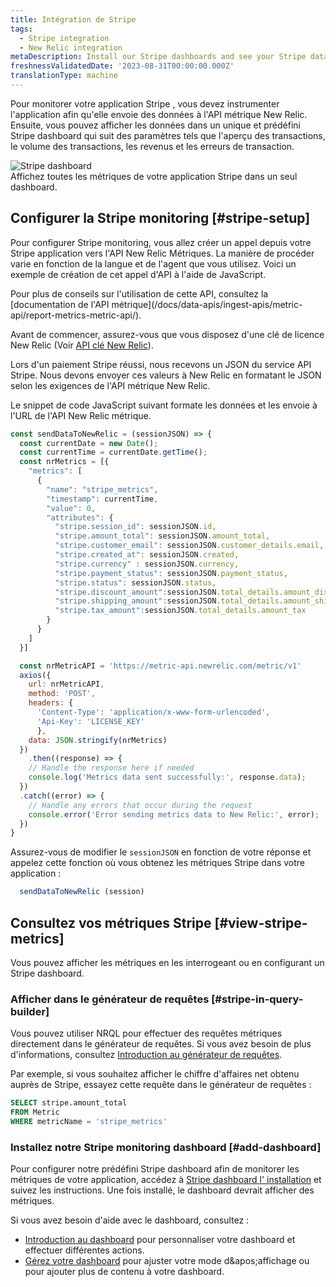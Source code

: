 ```yaml
---
title: Intégration de Stripe
tags:
  - Stripe integration
  - New Relic integration
metaDescription: Install our Stripe dashboards and see your Stripe data in New Relic.
freshnessValidatedDate: '2023-08-31T00:00:00.000Z'
translationType: machine
---
```


Pour monitorer votre application Stripe , vous devez instrumenter l'application afin qu'elle envoie des données à l'API métrique New Relic. Ensuite, vous pouvez afficher les données dans un unique et prédéfini Stripe dashboard qui suit des paramètres tels que l'aperçu des transactions, le volume des transactions, les revenus et les erreurs de transaction.

<img title="Stripe" alt="Stripe dashboard" src="/images/infrastructure_screenshot-stripe-dashboard.webp" />

<figcaption>
  Affichez toutes les métriques de votre application Stripe dans un seul dashboard.
</figcaption>

## Configurer la Stripe monitoring [#stripe-setup]

Pour configurer Stripe monitoring, vous allez créer un appel depuis votre Stripe application vers l'API New Relic Métriques. La manière de procéder varie en fonction de la langue et de l'agent que vous utilisez. Voici un exemple de création de cet appel d'API à l'aide de JavaScript.

<Callout variant="tip">
  Pour plus de conseils sur l'utilisation de cette API, consultez la [documentation de l'API métrique](/docs/data-apis/ingest-apis/metric-api/report-metrics-metric-api/).
</Callout>

Avant de commencer, assurez-vous que vous disposez d'une clé de licence New Relic (Voir [API clé New Relic](/docs/apis/intro-apis/new-relic-api-keys/)).

Lors d'un paiement Stripe réussi, nous recevons un JSON du service API Stripe. Nous devons envoyer ces valeurs à New Relic en formatant le JSON selon les exigences de l'API métrique New Relic.

Le snippet de code JavaScript suivant formate les données et les envoie à l'URL de l'API New Relic métrique.

```javascript
const sendDataToNewRelic = (sessionJSON) => {
  const currentDate = new Date();
  const currentTime = currentDate.getTime();
  const nrMetrics = [{
    "metrics": [
      {
        "name": "stripe_metrics",
        "timestamp": currentTime,
        "value": 0,
        "attributes": {
          "stripe.session_id": sessionJSON.id,
          "stripe.amount_total": sessionJSON.amount_total,
          "stripe.customer_email": sessionJSON.customer_details.email,
          "stripe.created_at": sessionJSON.created,
          "stripe.currency" : sessionJSON.currency,
          "stripe.payment_status": sessionJSON.payment_status,
          "stripe.status": sessionJSON.status,
          "stripe.discount_amount":sessionJSON.total_details.amount_discount,
          "stripe.shipping_amount":sessionJSON.total_details.amount_shipping,
          "stripe.tax_amount":sessionJSON.total_details.amount_tax
        }
      }
    ]
  }]

  const nrMetricAPI = 'https://metric-api.newrelic.com/metric/v1'
  axios({
    url: nrMetricAPI,
    method: 'POST',
    headers: {
      'Content-Type': 'application/x-www-form-urlencoded',
      'Api-Key': 'LICENSE_KEY'
      },
    data: JSON.stringify(nrMetrics)
  })
    .then((response) => {
    // Handle the response here if needed
    console.log('Metrics data sent successfully:', response.data);
  })
  .catch((error) => {
    // Handle any errors that occur during the request
    console.error('Error sending metrics data to New Relic:', error);
  })
}

```

Assurez-vous de modifier le `sessionJSON` en fonction de votre réponse et appelez cette fonction où vous obtenez les métriques Stripe dans votre application :

```javascript
  sendDataToNewRelic (session)
```

## Consultez vos métriques Stripe [#view-stripe-metrics]

Vous pouvez afficher les métriques en les interrogeant ou en configurant un Stripe dashboard.

### Afficher dans le générateur de requêtes [#stripe-in-query-builder]

Vous pouvez utiliser NRQL pour effectuer des requêtes métriques directement dans le générateur de requêtes. Si vous avez besoin de plus d'informations, consultez [Introduction au générateur de requêtes](/docs/query-your-data/explore-query-data/query-builder/introduction-query-builder).

Par exemple, si vous souhaitez afficher le chiffre d'affaires net obtenu auprès de Stripe, essayez cette requête dans le générateur de requêtes :

```sql
SELECT stripe.amount_total 
FROM Metric 
WHERE metricName = 'stripe_metrics'
```

### Installez notre Stripe monitoring dashboard [#add-dashboard]

Pour configurer notre prédéfini Stripe dashboard afin de monitorer les métriques de votre application, accédez à [Stripe dashboard l' installation](https://onenr.io/0ZQWYYE1rRW) et suivez les instructions. Une fois installé, le dashboard devrait afficher des métriques.

Si vous avez besoin d'aide avec le dashboard, consultez :

* [Introduction au dashboard](/docs/query-your-data/explore-query-data/dashboards/introduction-dashboards) pour personnaliser votre dashboard et effectuer différentes actions.
* [Gérez votre dashboard](/docs/query-your-data/explore-query-data/dashboards/manage-your-dashboard) pour ajuster votre <InlinePopover type="dashboards" />mode d&amp;apos;affichage ou pour ajouter plus de contenu à votre dashboard.